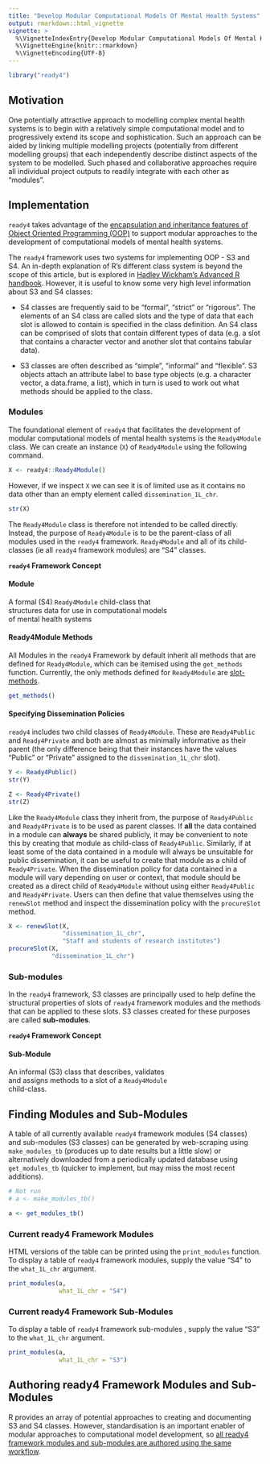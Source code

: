 ```yaml
---
title: "Develop Modular Computational Models Of Mental Health Systems"
output: rmarkdown::html_vignette
vignette: >
  %\VignetteIndexEntry{Develop Modular Computational Models Of Mental Health Systems}
  %\VignetteEngine{knitr::rmarkdown}
  %\VignetteEncoding{UTF-8}
---
```


```r
library("ready4") 
```

## Motivation
One potentially attractive approach to modelling complex mental health systems is to begin with a relatively simple computational model and to progressively extend its scope and sophistication. Such an approach can be aided by linking multiple modelling projects (potentially from different modelling groups) that each independently describe distinct aspects of the system to be modelled. Such phased and collaborative approaches require all individual project outputs to readily integrate with each other as "modules". 

## Implementation
`ready4` takes advantage of the [encapsulation and inheritance features of Object Oriented Programming (OOP)](V_03.html) to support modular approaches to the development of computational models of mental health systems. 

The `ready4` framework uses two systems for implementing OOP - S3 and S4. An in-depth explanation of R's different class system is beyond the scope of this article, but is explored in [Hadley Wickham's Advanced R handbook](https://adv-r.hadley.nz/oo.html). However, it is useful to know some very high level information about S3 and S4 classes:

 - S4 classes are frequently said to be "formal", "strict" or "rigorous". The elements of an S4 class are called slots and the type of data that each slot is allowed to contain is specified in the class definition. An S4 class can be comprised of slots that contain different types of data (e.g. a slot that contains a character vector and another slot that contains tabular data). 
 
 - S3 classes are often described as "simple", "informal" and "flexible". S3 objects attach an attribute label to base type objects (e.g. a character vector, a data.frame, a list), which in turn is used to work out what methods should be applied to the class. 
 
### Modules
The foundational element of `ready4` that facilitates the development of modular computational models of mental health systems is the `Ready4Module` class. We can create an instance (`X`) of `Ready4Module` using the following command.

```r
X <- ready4::Ready4Module()
```

However, if we inspect `X` we can see it is of limited use as it contains no data other than an empty element called `dissemination_1L_chr`.

```r
str(X)
```

The `Ready4Module` class is therefore not intended to be called directly. Instead, the  purpose of `Ready4Module` is to be the parent-class of all modules used in the `ready4` framework. `Ready4Module` and all of its child-classes (ie all `ready4` framework modules) are "S4" classes. 

::: {.card .border-primary .mb-3 style="max-width: 20rem;"}

::: {.card-header}
**`ready4` Framework Concept**
:::

::: {.card-body}
::: {.card-title}
#### Module
:::
A formal (S4) `Ready4Module` child-class that structures data for use in computational models of mental health systems
:::
:::

#### Ready4Module Methods
All Modules in the `ready4` Framework by default inherit all methods that are defined for `Ready4Module`, which can be itemised using the `get_methods` function. Currently, the only methods defined for `Ready4Module` are [slot-methods](V_02.html#slot-generics-and-methods).

```r
get_methods()
```


#### Specifying Dissemination Policies
`ready4` includes two child classes of `Ready4Module`. These are `Ready4Public` and `Ready4Private` and both are almost as minimally informative as their parent (the only difference being that their instances have the values "Public" or "Private" assigned to the `dissemination_1L_chr` slot). 

```r
Y <- Ready4Public()
str(Y)
```

```r
Z <- Ready4Private()
str(Z)
```

Like the `Ready4Module` class they inherit from, the purpose of `Ready4Public` and `Ready4Private` is to be used as parent classes. If **all** the data contained in a module can **always** be shared publicly, it may be convenient to note this by creating that module as child-class of `Ready4Public`. Similarly, if at least some of the data contained in a module will always be unsuitable for public dissemination, it can be useful to create that module as a child of `Ready4Private`. When the dissemination policy for data contained in a module will vary depending on user or context, that module should be created as a direct child of `Ready4Module` without using either `Ready4Public` and `Ready4Private`. Users can then define that value themselves using the `renewSlot` method and inspect the dissemination policy with the `procureSlot` method.

```r
X <- renewSlot(X,
               "dissemination_1L_chr",
               "Staff and students of research institutes")
procureSlot(X,
            "dissemination_1L_chr")
```

### Sub-modules
In the `ready4` framework, S3 classes are principally used to help define the structural properties of slots of `ready4` framework modules and the methods that can be applied to these slots. S3 classes created for these purposes are called **sub-modules**.
 
::: {.card .border-primary .mb-3 style="max-width: 20rem;"}

::: {.card-header}
**`ready4` Framework Concept**
:::

::: {.card-body}
::: {.card-title}
#### Sub-Module
:::
An informal (S3) class that describes, validates and assigns methods to a slot of a `Ready4Module` child-class.
:::
:::


## Finding Modules and Sub-Modules
A table of all currently available `ready4` framework modules (S4 classes) and sub-modules (S3 classes) can be generated by web-scraping using `make_modules_tb` (produces up to date results but a little slow) or alternatively downloaded from a periodically updated database using `get_modules_tb` (quicker to implement, but may miss the most recent additions).

```r
# Not run
# a <- make_modules_tb()
```
```r
a <- get_modules_tb()
```
### Current ready4 Framework Modules
HTML versions of the table can be printed using the `print_modules` function. To display a table of `ready4` framework modules, supply the value "S4" to the `what_1L_chr` argument.

```r
print_modules(a,
              what_1L_chr = "S4")
```

### Current ready4 Framework Sub-Modules
To display a table of `ready4` framework sub-modules , supply the value "S3" to the `what_1L_chr` argument.

```r
print_modules(a,
              what_1L_chr = "S3")
```

## Authoring ready4 Framework Modules and Sub-Modules
R provides an array of potential approaches to creating and documenting S3 and S4 classes. However, standardisation is an important enabler of modular approaches to computational model development, so [all ready4 framework modules and sub-modules are authored using the same workflow](https://ready4-dev.github.io/ready4class/articles/V_01.html).

